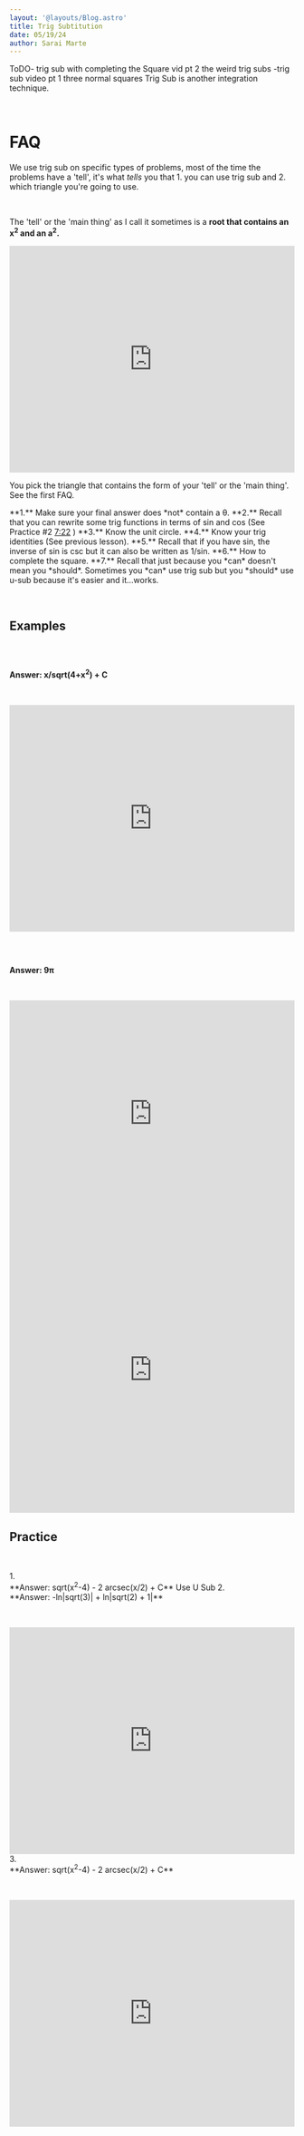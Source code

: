 ```yaml
---
layout: '@layouts/Blog.astro'
title: Trig Subtitution
date: 05/19/24
author: Sarai Marte
---
```



<span style=" font-family: var(--primaryFont);">
ToDO- trig sub with completing the Square vid pt 2 the weird trig subs
-trig sub video pt 1 three normal squares
Trig Sub is another integration technique.

&nbsp;&nbsp;&nbsp;&nbsp;

# FAQ

<FAQ question = "How do I know when to use trig sub?">

We use trig sub on specific types of problems, most of the time the problems have a 'tell', it's what *tells* you that 1. you can use trig sub and 2. which triangle you're going to use. 

&nbsp;&nbsp;&nbsp;&nbsp;

The 'tell' or the 'main thing' as I call it sometimes is a **root that contains an x<sup>2</sup> and an a<sup>2</sup>.**   

</FAQ>

<FAQ question = "How do I memorize the triangles? (You don't)">

<iframe width="100%" height="400" src="https://www.youtube.com/embed/EF3aSfW27rw?si=w1RYj6S9Fs97pbNY" title="YouTube video player" frameborder="0" allow="accelerometer; autoplay; clipboard-write; encrypted-media; gyroscope; picture-in-picture; web-share" referrerpolicy="strict-origin-when-cross-origin" allowfullscreen></iframe>

</FAQ>

<FAQ question = "How do I know which triangle to use?">

You pick the triangle that contains the form of your 'tell' or the 'main thing'. See the first FAQ.

</FAQ>

<FAQ question = "What other things do I need to be aware of to solve these problems?">
**1.** Make sure your final answer does *not* contain a θ.   
**2.** Recall that you can rewrite some trig functions in terms of sin and cos (See Practice #2 <a href = "https://youtu.be/DskUROMkPrg?t=442">7:22</a>  )  
**3.** Know the unit circle.  
**4.** Know your trig identities (See previous lesson).   
**5.** Recall that if you have sin, the inverse of sin is csc but it can also be written as 1/sin.    
**6.** How to complete the square.  
**7.** Recall that just because you *can* doesn't mean you *should*. Sometimes you *can* use trig sub but you *should* use u-sub because it's easier and it...works.


</FAQ>

&nbsp;&nbsp;&nbsp;&nbsp;

## Examples

&nbsp;&nbsp;&nbsp;&nbsp;

<div style = "object-fit:contain;" > <img src={img1.src} alt=""  /> </div>

<Solution>

**Answer: x/sqrt(4+x<sup>2</sup>) + C**

&nbsp;&nbsp;&nbsp;&nbsp;

<iframe width="100%" height="400" src="https://www.youtube.com/embed/OKBO3-1RzHc?si=jXIt1TZwNN4rfkaP" title="YouTube video player" frameborder="0" allow="accelerometer; autoplay; clipboard-write; encrypted-media; gyroscope; picture-in-picture; web-share" referrerpolicy="strict-origin-when-cross-origin" allowfullscreen></iframe>

</Solution>

&nbsp;&nbsp;&nbsp;&nbsp;

<div style = "object-fit:contain;" > <img src={img5.src} alt=""  /> </div>

<Solution>

**Answer: 9π**

&nbsp;&nbsp;&nbsp;&nbsp;

<iframe width="100%" height="400" src="https://www.youtube.com/embed/SxWTukBN4UA?si=cLHj4kCjGObqBElG" title="YouTube video player" frameborder="0" allow="accelerometer; autoplay; clipboard-write; encrypted-media; gyroscope; picture-in-picture; web-share" referrerpolicy="strict-origin-when-cross-origin" allowfullscreen></iframe>

<div style="position: relative; padding-bottom: 100%; height: 0;"><iframe src="https://jumpshare.com/embed/YwX9C0xSWfmbYb5fAjWv" frameborder="0" webkitallowfullscreen mozallowfullscreen allowfullscreen style="position: absolute; top: 0; left: 0; width: 100%; height: 100%;"></iframe></div>

</Solution>

## Practice

&nbsp;&nbsp;&nbsp;&nbsp;

<Problem>
1.
<div style = "object-fit:contain;" > <img src={img4.src} alt=""  /> </div>

</Problem>

<Solution>
**Answer: sqrt(x<sup>2</sup>-4) - 2 arcsec(x/2) + C**
Use U Sub 
</Solution>

<Problem>
2.
<div style = "object-fit:contain;" > <img src={img2.src} alt=""  /> </div>
</Problem>
<Solution>
**Answer: -ln|sqrt(3)| + ln|sqrt(2) + 1|**

&nbsp;&nbsp;&nbsp;&nbsp;

<iframe width="100%" height="400" src="https://www.youtube.com/embed/DskUROMkPrg?si=KkCSx2B6J5idFqkc" title="YouTube video player" frameborder="0" allow="accelerometer; autoplay; clipboard-write; encrypted-media; gyroscope; picture-in-picture; web-share" referrerpolicy="strict-origin-when-cross-origin" allowfullscreen></iframe>

</Solution>

<Problem>
3.
<div style = "object-fit:contain;" > <img src={img3.src} alt=""  /> </div>
</Problem>
<Solution>
**Answer: sqrt(x<sup>2</sup>-4) - 2 arcsec(x/2) + C**

&nbsp;&nbsp;&nbsp;&nbsp;

<iframe width="100%" height="400" src="https://www.youtube.com/embed/iVdXfL4Fnzk?si=HpqMNCtV1ZCMfXdk" title="YouTube video player" frameborder="0" allow="accelerometer; autoplay; clipboard-write; encrypted-media; gyroscope; picture-in-picture; web-share" referrerpolicy="strict-origin-when-cross-origin" allowfullscreen></iframe>

</Solution>



</span>